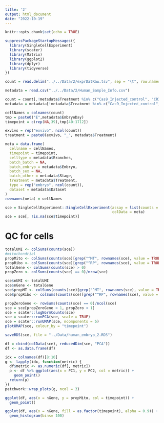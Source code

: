 ---
title: '2'
output: html_document
date: "2022-10-19"
---

```{r setup, include=FALSE}
knitr::opts_chunk$set(echo = TRUE)
```

```{r}
suppressPackageStartupMessages({
  library(SingleCellExperiment)
  library(scater)
  library(Matrix)
  library(ggplot2)
  library(dplyr)
  library(tidyverse)
})
```

```{r}
count = read.delim("../../Data/2/exprDatRaw.tsv", sep = "\t", row.names = 1)

metadata = read.csv("../../Data/2/Human_Sample_Info.csv")

count = count[,!metadata$Treatment %in% c("Cas9_Injected_control", "CRISPR_Oct4")]
metadata = metadata[!metadata$Treatment %in% c("Cas9_Injected_control", "CRISPR_Oct4"),]

cellNames = colnames(count)
tmp = paste0("E",metadata$EmbryoDay)
timepoint = c(rep(NA,39),tmp[40:1712])

exvivo = rep("exvivo", ncol(count))
treatment = paste0(exvivo, "_", metadata$Treatment)

meta = data.frame(
  cellname = cellNames,
  timepoint = timepoint,
  celltype = metadata$Branches,
  batch_batch = NA,
  batch_embryo = metadata$Embryo,
  batch_sex = NA,
  batch_other = metadata$Stage,
  treatment = metadata$Treatment,
  type = rep("embryo", ncol(count)),
  dataset = metadata$Dataset
)
rownames(meta) = cellNames

sce = SingleCellExperiment::SingleCellExperiment(assay = list(counts = count),
                                                 colData = meta)
sce = sce[, !is.na(sce$timepoint)]
```

# QC for cells
```{r}
totalUMI <- colSums(counts(sce))
#mitochondrial
propMito <- colSums(counts(sce)[grep("^MT", rownames(sce), value = TRUE), ])/totalUMI
propRibo <- colSums(counts(sce)[grep("^RP", rownames(sce), value = TRUE), ])/totalUMI
totalGene <- colSums(counts(sce) > 0)
propZero <- colSums(counts(sce) == 0)/nrow(sce)

sce$nUMI <- totalUMI
sce$nGene <- totalGene
sce$propMT <- colSums(counts(sce)[grep("^MT", rownames(sce), value = TRUE), ])/totalUMI
sce$propRibo <- colSums(counts(sce)[grep("^RP", rownames(sce), value = TRUE), ])/totalUMI

propZeroGene <- rowSums(counts(sce) == 0)/ncol(sce)
sce = sce[propZeroGene < 1, propZero < 1]
sce = scater::logNormCounts(sce)
sce = scater::runPCA(sce, scale = TRUE)
sce = scater::runUMAP(sce, ncomponents = 5)
plotUMAP(sce, colour_by = "timepoint")

saveRDS(sce, file = "../Data/human_embryo_2.RDS")
```

```{r}
df = cbind(colData(sce), reducedDim(sce, "PCA"))
df <- as.data.frame(df)

idx = colnames(df)[8:10]
g <- lapply(idx, function(metric) {
  df$metric <- as.numeric(df[, metric])
  p <- df %>% ggplot(aes(x = PC1, y = PC2, col = metric)) +
    geom_point() 
  return(p)
})
patchwork::wrap_plots(g, ncol = 3)
```

```{r}
ggplot(df, aes(x = nGene, y = propMito, col = timepoint)) + 
  geom_point()

ggplot(df, aes(x = nGene, fill = as.factor(timepoint), alpha = 0.9)) + 
  geom_histogram(bins= 100) 
```

